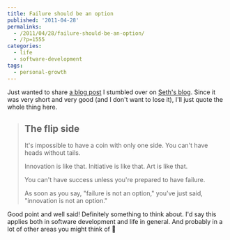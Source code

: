 ```yaml
---
title: Failure should be an option
published: '2011-04-28'
permalinks:
  - /2011/04/28/failure-should-be-an-option/
  - /?p=1555
categories:
  - life
  - software-development
tags:
  - personal-growth
---
```


Just wanted to share [a blog post](https://sethgodin.typepad.com/seths_blog/2011/04/the-flip-side.html) I stumbled over on [Seth's blog](https://sethgodin.typepad.com/seths_blog/). Since it was very short and very good (and I don't want to lose it), I'll just quote the whole thing here.

> ## The flip side
>
> It's impossible to have a coin with only one side. You can't have heads without tails.
>
> Innovation is like that. Initiative is like that. Art is like that.
>
> You can't have success unless you're prepared to have failure.
>
> As soon as you say, "failure is not an option," you've just said, "innovation is not an option."

Good point and well said! Definitely something to think about. I'd say this applies both in software development and life in general. And probably in a lot of other areas you might think of 🙂
